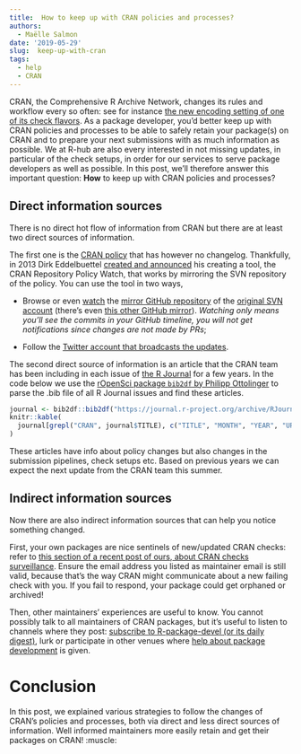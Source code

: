 ```yaml
---
title:  How to keep up with CRAN policies and processes?
authors:
  - Maëlle Salmon
date: '2019-05-29'
slug:  keep-up-with-cran
tags:
  - help
  - CRAN
---
```


CRAN, the Comprehensive R Archive Network, changes its rules and workflow every so often: see for instance [the new encoding setting of one of its check flavors](/2019/04/25/r-devel-linux-x86-64-debian-clang/). As a package developer, you'd better keep up with CRAN policies and processes to be able to safely retain your package(s) on CRAN and to prepare your next submissions with as much information as possible. We at R-hub are also every interested in not missing updates, in particular of the check setups, in order for our services to serve package developers as well as possible. In this post, we'll therefore answer this important question: **How** to keep up with CRAN policies and processes?

## Direct information sources

There is no direct hot flow of information from CRAN but there are at least two direct sources of information.

The first one is the [CRAN policy](https://cran.r-project.org/web/packages/policies.html) that has however no changelog. Thankfully, in 2013 Dirk Eddelbuettel [created and announced](http://dirk.eddelbuettel.com/blog/2013/10/23/) his creating a tool, the CRAN Repository Policy Watch, that works by mirroring the SVN repository of the policy. You can use the tool in two ways,

* Browse or even [watch](https://help.github.com/en/articles/watching-and-unwatching-repositories) the [mirror GitHub repository](https://github.com/eddelbuettel/crp) of the [original SVN account](https://svn.r-project.org/R-dev-web/) (there's even [this other GitHub mirror](https://github.com/gaborcsardi/R-dev-web/tree/master/trunk/CRAN/Policy)). _Watching only means you'll see the commits in your GitHub timeline, you will not get notifications since changes are not made by PRs_;

* Follow the [Twitter account that broadcasts the updates](https://twitter.com/CRANPolicyWatch).

The second direct source of information is an article that the CRAN team has been including in each issue of [the R Journal](https://journal.r-project.org/archive/) for a few years. In the code below we use the [rOpenSci package `bib2df` by Philipp Ottolinger ](https://docs.ropensci.org/bib2df/) to parse the .bib file of all R Journal issues and find these articles.

```r
journal <- bib2df::bib2df("https://journal.r-project.org/archive/RJournal.bib")
knitr::kable(
  journal[grepl("CRAN", journal$TITLE), c("TITLE", "MONTH", "YEAR", "URL")]
)
```

These articles have info about policy changes but also changes in the submission pipelines, check setups etc. Based on previous years we can expect the next update from the CRAN team this summer.

## Indirect information sources

Now there are also indirect information sources that can help you notice something changed.

First, your own packages are nice sentinels of new/updated CRAN checks: refer to [this section of a recent post of ours, about CRAN checks surveillance](/2019/04/25/r-devel-linux-x86-64-debian-clang/#cran-checks-surveillance). Ensure the email address you listed as maintainer email is still valid, because that's the way CRAN might communicate about a new failing check with you. If you fail to respond, your package could get orphaned or archived! 

Then, other maintainers' experiences are useful to know. You cannot possibly talk to all maintainers of CRAN packages, but it's useful to listen to channels where they post: [subscribe to R-package-devel (or its daily digest)](/2019/04/11/r-package-devel/), lurk or participate in other venues where [help about package development](https://docs.r-hub.io/#pkg-dev-help) is given. 

# Conclusion

In this post, we explained various strategies to follow the changes of CRAN's policies and processes, both via direct and less direct sources of information. Well informed maintainers more easily retain and get their packages on CRAN! :muscle:
